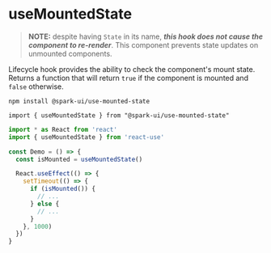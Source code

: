 
<Meta title="Hooks/useMountedState" />

# useMountedState

> **NOTE:** despite having `State` in its name, **_this hook does not cause the component to re-render_**.
> This component prevents state updates on unmounted components.

Lifecycle hook provides the ability to check the component's mount state.
Returns a function that will return `true` if the component is mounted and `false` otherwise.

<StoryHeading label="Install" />

```
npm install @spark-ui/use-mounted-state
```

<StoryHeading label="Import" />

```
import { useMountedState } from "@spark-ui/use-mounted-state"
```

<StoryHeading label="Usage" />

```jsx
import * as React from 'react'
import { useMountedState } from 'react-use'

const Demo = () => {
  const isMounted = useMountedState()

  React.useEffect(() => {
    setTimeout(() => {
      if (isMounted()) {
        // ...
      } else {
        // ...
      }
    }, 1000)
  })
}
```
